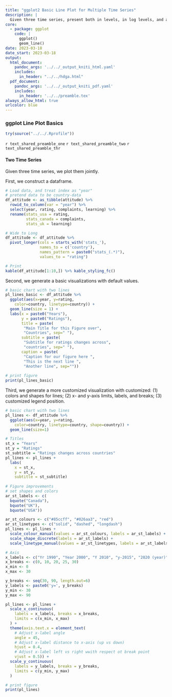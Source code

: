 ```yaml
---
title: "ggplot2 Basic Line Plot for Multiple Time Series"
description: |
  Given three time series, present both in levels, in log levels, and as ratio
core:
  - package: ggplot
    code: |
      ggplot()
      geom_line()
date: 2023-03-18
date_start: 2023-03-18
output:
  html_document:
    pandoc_args: '../../_output_kniti_html.yaml'
    includes:
      in_header: "../../hdga.html"
  pdf_document:
    pandoc_args: '../../_output_kniti_pdf.yaml'
    includes:
      in_header: '../../preamble.tex'
always_allow_html: true
urlcolor: blue
---
```


### ggplot Line Plot Basics

```r
try(source("../../.Rprofile"))
```

`r text_shared_preamble_one`
`r text_shared_preamble_two`
`r text_shared_preamble_thr`

#### Two Time Series 

Given three time series, we plot them jointly. 

First, we construct a dataframe. 

```r
# Load data, and treat index as "year"
# pretend data to be country-data
df_attitude <- as_tibble(attitude) %>%
  rowid_to_column(var = "year") %>% 
  select(year, rating, complaints, learning) %>% 
  rename(stats_usa = rating, 
         stats_canada = complaints, 
         stats_uk = learning)

# Wide to Long
df_attitude <- df_attitude %>%
  pivot_longer(cols = starts_with('stats_'),
               names_to = c('country'),
               names_pattern = paste0("stats_(.*)"),
               values_to = "rating")

# Print 
kable(df_attitude[1:10,]) %>% kable_styling_fc()
```

Second, we generate a basic visualizations with default values. 

```r
# basic chart with two lines
pl_lines_basic <- df_attitude %>% 
  ggplot(aes(x=year, y=rating, 
    color=country, linetype=country)) + 
  geom_line(size = 1) + 
  labs(x = paste0("Years"),
       y = paste0("Ratings"),
       title = paste(
        "Main Title for this Figure over",
        "Countries", sep=" "),
       subtitle = paste(
        "Subtitle for ratings changes across",
        "countries", sep=" "),
       caption = paste(
        "Caption for our figure here ",
        "This is the next line ", 
        "Another line", sep=""))
  
# print figure
print(pl_lines_basic)
```

Third, we generate a more customized visualization with customized: (1) colors and shapes for lines; (2) x- and y-axis limits, labels, and breaks; (3) customized legend position. 

```r
# basic chart with two lines
pl_lines <- df_attitude %>% 
  ggplot(aes(x=year, y=rating, 
    color=country, linetype=country, shape=country)) + 
  geom_line(size=1)

# Titles
st_x = "Years"
st_y = "Ratings"
st_subtitle = "Ratings changes across countries"
pl_lines <- pl_lines +
  labs(
    x = st_x,
    y = st_y,
    subtitle = st_subtitle)
  
# Figure improvements
# set shapes and colors
ar_st_labels <- c(
  bquote("Canada"),
  bquote("UK"),
  bquote("USA"))

ar_st_colours <- c("#85ccff", "#026aa3", "red")
ar_st_linetypes <- c("solid", "dashed", "longdash")
pl_lines <- pl_lines +
  scale_colour_manual(values = ar_st_colours, labels = ar_st_labels) +
  scale_shape_discrete(labels = ar_st_labels) +
  scale_linetype_manual(values = ar_st_linetypes, labels = ar_st_labels)

# Axis
x_labels <- c("Yr 1990", "Year 2000", "Y 2010", "y-2015", "2020 (year)")
x_breaks <- c(0, 10, 20, 25, 30)
x_min <- 0
x_max <- 30

y_breaks <- seq(30, 90, length.out=6)
y_labels <- paste0('y=', y_breaks)
y_min <- 30
y_max <- 90

pl_lines <- pl_lines + 
  scale_x_continuous(
    labels = x_labels, breaks = x_breaks,
    limits = c(x_min, x_max)
  ) +
  theme(axis.text.x = element_text(
    # Adjust x-label angle
    angle = 45, 
    # Adjust x-label distance to x-axis (up vs down)
    hjust = 0.4, 
    # Adjust x-label left vs right wwith respect ot break point
    vjust = 0.5)) + 
  scale_y_continuous(
    labels = y_labels, breaks = y_breaks,
    limits = c(y_min, y_max)
  )

# print figure
print(pl_lines)
```
